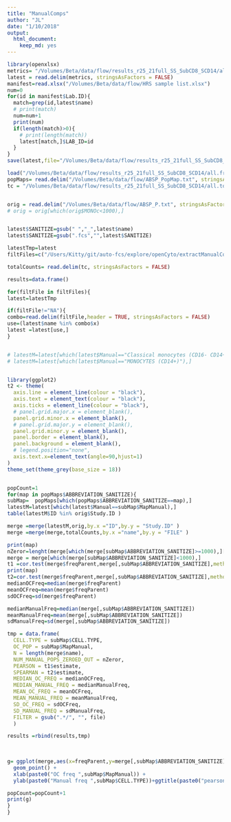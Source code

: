 ```yaml
---
title: "ManualComps"
author: "JL"
date: "1/10/2018"
output: 
  html_document: 
    keep_md: yes
---
```

```r
library(openxlsx)
metrics= "/Volumes/Beta/data/flow/results_r25_21full_SS_SubCD8_SCD14/all.freq.metrics.txt"
latest = read.delim(metrics, stringsAsFactors = FALSE)
manifest=read.xlsx("/Volumes/Beta/data/flow/HRS sample list.xlsx")
num=0
for(id in manifest$Lab.ID){
  match=grep(id,latest$name)
  # print(match)
  num=num+1
  print(num)
  if(length(match)>0){
    # print(length(match))
    latest[match,]$LAB_ID=id
  }
}
save(latest,file="/Volumes/Beta/data/flow/results_r25_21full_SS_SubCD8_SCD14/all.freq.metrics.RData")

```


```r
load("/Volumes/Beta/data/flow/results_r25_21full_SS_SubCD8_SCD14/all.freq.metrics.RData")
popMaps= read.delim("/Volumes/Beta/data/flow/ABSP_PopMap.txt", stringsAsFactors = FALSE)
tc = "/Volumes/Beta/data/flow/results_r25_21full_SS_SubCD8_SCD14/all.totalCellCounts.metrics.txt"


orig = read.delim("/Volumes/Beta/data/flow/ABSP_P.txt", stringsAsFactors = FALSE)
# orig = orig[which(orig$MONOc<1000),]


latest$SANITIZE=gsub(" ","_",latest$name)
latest$SANITIZE=gsub(".fcs","",latest$SANITIZE)

latestTmp=latest
filtFiles=c("/Users/Kitty/git/auto-fcs/explore/openCyto/extractManualComp/manualUse.100.txt","/Users/Kitty/git/auto-fcs/explore/openCyto/extractManualComp/manualUse.txt","NA")

totalCounts= read.delim(tc, stringsAsFactors = FALSE)

results=data.frame()

for(filtFile in filtFiles){
latest=latestTmp

if(filtFile!="NA"){
combo=read.delim(filtFile,header = TRUE, stringsAsFactors = FALSE)
use=(latest$name %in% combo$x)
latest =latest[use,]
}


# latestM=latest[which(latest$Manual=="Classical monocytes (CD16- CD14+)"),]
# latestM=latest[which(latest$Manual=="MONOCYTES (CD14+)"),]


library(ggplot2)
t2 <- theme(
  axis.line = element_line(colour = "black"),
  axis.text = element_text(colour = "black"),
  axis.ticks = element_line(colour = "black"),
  # panel.grid.major.x = element_blank(),
  panel.grid.minor.x = element_blank(),
  # panel.grid.major.y = element_blank(),
  panel.grid.minor.y = element_blank(),
  panel.border = element_blank(),
  panel.background = element_blank(),
  # legend.position="none",
  axis.text.x=element_text(angle=90,hjust=1)
)
theme_set(theme_grey(base_size = 18)) 


popCount=1
for(map in popMaps$ABBREVIATION_SANITIZE){
subMap=  popMaps[which(popMaps$ABBREVIATION_SANITIZE==map),]
latestM=latest[which(latest$Manual==subMap$MapManual),]
table(latestM$ID %in% orig$Study.ID )

merge =merge(latestM,orig,by.x ="ID",by.y = "Study.ID" )
merge =merge(merge,totalCounts,by.x ="name",by.y = "FILE" )

print(map)
nZeror=lenght(merge[which(merge[subMap$ABBREVIATION_SANITIZE]>=1000),][subMap$ABBREVIATION_SANITIZE])
merge = merge[which(merge[subMap$ABBREVIATION_SANITIZE]<1000),]
t1 =cor.test(merge$freqParent,merge[,subMap$ABBREVIATION_SANITIZE],method = "pearson")
print(map)
t2=cor.test(merge$freqParent,merge[,subMap$ABBREVIATION_SANITIZE],method = "spearman")
medianOCFreq=median(merge$freqParent)
meanOCFreq=mean(merge$freqParent)
sdOCFreq=sd(merge$freqParent)

medianManualFreq=median(merge[,subMap$ABBREVIATION_SANITIZE])
meanManualFreq=mean(merge[,subMap$ABBREVIATION_SANITIZE])
sdManualFreq=sd(merge[,subMap$ABBREVIATION_SANITIZE])

tmp = data.frame(
  CELL.TYPE = subMap$CELL.TYPE,
  OC_POP = subMap$MapManual,
  N = length(merge$name),
  NUM_MANUAL_POPS_ZEROED_OUT = nZeror,
  PEARSON = t1$estimate,
  SPEARMAN = t2$estimate,
  MEDIAN_OC_FREQ = medianOCFreq,
  MEDIAN_MANUAL_FREQ = medianManualFreq,
  MEAN_OC_FREQ = meanOCFreq,
  MEAN_MANUAL_FREQ = meanManualFreq,
  SD_OC_FREQ = sdOCFreq,
  SD_MANUAL_FREQ = sdManualFreq,
  FILTER = gsub(".*/", "", file)
  )

results =rbind(results,tmp)
  

  
g= ggplot(merge,aes(x=freqParent,y=merge[,subMap$ABBREVIATION_SANITIZE])) +
  geom_point() +
  xlab(paste0("OC freq ",subMap$MapManual)) +
  ylab(paste0("Manual freq ",subMap$CELL.TYPE))+ggtitle(paste0("pearson = ",t1$estimate, "\n spearman = ", t2$estimate, "\nn=",length(merge$name),", Population Number =",popCount ))

popCount=popCount+1
print(g)
}
}



```
